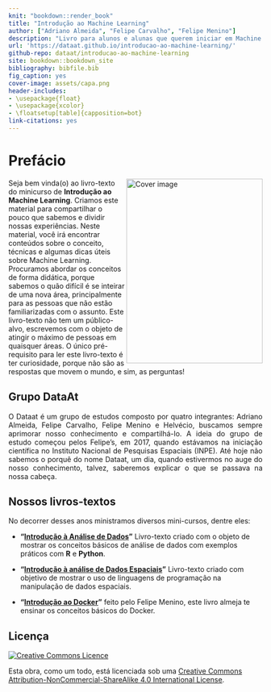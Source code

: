 ```yaml
---
knit: "bookdown::render_book"
title: "Introdução ao Machine Learning"
author: ["Adriano Almeida", "Felipe Carvalho", "Felipe Menino"]
description: "Livro para alunos e alunas que querem iniciar em Machine Learning."
url: 'https://dataat.github.io/introducao-ao-machine-learning/'
github-repo: dataat/introducao-ao-machine-learning
site: bookdown::bookdown_site
bibliography: bibfile.bib
fig_caption: yes
cover-image: assets/capa.png
header-includes:
- \usepackage{float}
- \usepackage{xcolor}
- \floatsetup[table]{capposition=bot}
link-citations: yes
---
```



# Prefácio {-}

<a href="https://github.com/dataAt/introducao-ao-machine-learning"><img src="assets/capa.png" width="270" height="366" align="right" alt="Cover image" /></a>


Seja bem vinda(o) ao livro-texto do minicurso de **Introdução ao Machine Learning**. Criamos este material para compartilhar o pouco que sabemos e dividir nossas experiências. Neste material, você irá encontrar conteúdos sobre o conceito, técnicas e algumas dicas úteis sobre Machine Learning. Procuramos abordar os conceitos de forma didática, porque sabemos o quão difícil é se inteirar de uma nova área, principalmente para as pessoas que não estão familiarizadas com o assunto. Este livro-texto não tem um público-alvo, escrevemos com o objeto de atingir o máximo de pessoas em quaisquer áreas. O único pré-requisito para ler este livro-texto é ter curiosidade, porque não são as respostas que movem o mundo, e sim, as perguntas!

## Grupo DataAt

<p align="justify">
O Dataat é um grupo de estudos composto por quatro integrantes: Adriano Almeida, Felipe Carvalho, Felipe Menino e  Helvécio, buscamos sempre aprimorar nosso conhecimento e compartilhá-lo. A ideia do grupo de estudo começou pelos Felipe’s, em 2017, quando estávamos na iniciação científica no Instituto Nacional de Pesquisas Espaciais (INPE). Até hoje não sabemos o porquê do nome Dataat, um dia, quando estivermos no auge do nosso conhecimento, talvez, saberemos explicar o que se passava na nossa cabeça.
<p>


## Nossos livros-textos {-}

No decorrer desses anos ministramos diversos mini-cursos, dentre eles:

* __"[Introdução à Análise de Dados](https://dataat.github.io/introducao-analise-de-dados/)"__ Livro-texto criado com o objeto de mostrar os conceitos básicos de análise de dados com exemplos práticos com **R** e **Python**.

* __"[Introdução à análise de Dados Espaciais](https://dataat.github.io/introducao-analise-de-dados-espaciais/)"__ Livro-texto criado com objetivo de mostrar o uso de linguagens de programação na manipulação de dados espaciais.

* __"[Introdução ao Docker](https://dataat.github.io/introducao-docker/)"__ feito pelo Felipe Menino, este livro almeja te ensinar os conceitos básicos do Docker.


## Licença {-}

<a rel="license" href="http://creativecommons.org/licenses/by-nc-sa/4.0/"><img alt="Creative Commons Licence" style="border-width:0" src="https://i.creativecommons.org/l/by-nc-sa/4.0/88x31.png" /></a>

Esta obra, como um todo, está licenciada sob uma <a rel="license" href="http://creativecommons.org/licenses/by-nc-sa/4.0/">Creative Commons Attribution-NonCommercial-ShareAlike 4.0 International License</a>.
